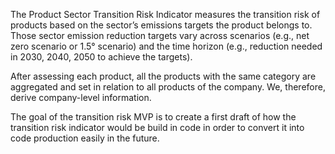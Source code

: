 The Product Sector Transition Risk Indicator measures the transition risk of
products based on the sector's emissions targets the product belongs to. Those
sector emission reduction targets vary across scenarios (e.g., net zero
scenario or 1.5° scenario) and the time horizon (e.g., reduction needed in
2030, 2040, 2050 to achieve the targets).

After assessing each product, all the products with the same category are
aggregated and set in relation to all products of the company. We, therefore,
derive company-level information.

The goal of the transition risk MVP is to create a first draft of how the
transition risk indicator would be build in code in order to convert it into
code production easily in the future.

